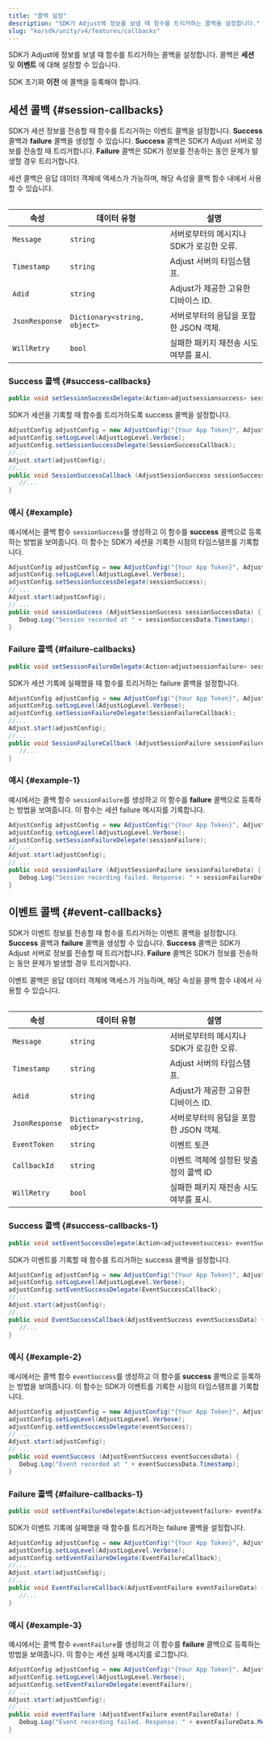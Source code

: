 ```yaml
---
title: "콜백 설정"
description: "SDK가 Adjust에 정보를 보낼 때 함수를 트리거하는 콜백을 설정합니다."
slug: "ko/sdk/unity/v4/features/callbacks"
---
```


SDK가 Adjust에 정보를 보낼 때 함수를 트리거하는 콜백을 설정합니다. 콜백은 **세션** 및 **이벤트** 에 대해 설정할 수 있습니다.

<Callout type="important">

SDK 초기화 **이전** 에 콜백을 등록해야 합니다.

</Callout>

## 세션 콜백 {#session-callbacks}

SDK가 세션 정보를 전송할 때 함수를 트리거하는 이벤트 콜백을 설정합니다. **Success** 콜백과 **failure** 콜백을 생성할 수 있습니다. **Success** 콜백은 SDK가 Adjust 서버로 정보를 전송할 때 트리거합니다. **Failure** 콜백은 SDK가 정보를 전송하는 동안 문제가 발생할 경우 트리거합니다.

세션 콜백은 응답 데이터 객체에 액세스가 가능하며, 해당 속성을 콜백 함수 내에서 사용할 수 있습니다.

<Table>

| 속성           | 데이터 유형                  | 설명                                     |
| -------------- | ---------------------------- | ---------------------------------------- |
| `Message`      | `string`                     | 서버로부터의 메시지나 SDK가 로깅한 오류. |
| `Timestamp`    | `string`                     | Adjust 서버의 타임스탬프.                |
| `Adid`         | `string`                     | Adjust가 제공한 고유한 디바이스 ID.      |
| `JsonResponse` | `Dictionary<string, object>` | 서버로부터의 응답을 포함한 JSON 객체.    |
| `WillRetry`    | `bool`                       | 실패한 패키지 재전송 시도 여부를 표시.   |

</Table>

### Success 콜백 {#success-callbacks}

<CodeBlock title="메서드 서명">

```cs
public void setSessionSuccessDelegate(Action<adjustsessionsuccess> sessionSuccessDelegate, string sceneName = "Adjust");
```

</CodeBlock>

SDK가 세션을 기록할 때 함수를 트리거하도록 success 콜백을 설정합니다.

```cs
AdjustConfig adjustConfig = new AdjustConfig("{Your App Token}", AdjustEnvironment.Sandbox);
adjustConfig.setLogLevel(AdjustLogLevel.Verbose);
adjustConfig.setSessionSuccessDelegate(SessionSuccessCallback);
//...
Adjust.start(adjustConfig);
//...
public void SessionSuccessCallback (AdjustSessionSuccess sessionSuccessData) {
   //...
}
```

### 예시 {#example}

예시에서는 콜백 함수 `sessionSuccess`를 생성하고 이 함수를 **success** 콜백으로 등록하는 방법을 보여줍니다. 이 함수는 SDK가 세션을 기록한 시점의 타임스탬프를 기록합니다.

```cs
AdjustConfig adjustConfig = new AdjustConfig("{Your App Token}", AdjustEnvironment.Sandbox);
adjustConfig.setLogLevel(AdjustLogLevel.Verbose);
adjustConfig.setSessionSuccessDelegate(sessionSuccess);
// ...
Adjust.start(adjustConfig);
// ...
public void sessionSuccess (AdjustSessionSuccess sessionSuccessData) {
   Debug.Log("Session recorded at " + sessionSuccessData.Timestamp);
}
```

### Failure 콜백 {#failure-callbacks}

<CodeBlock title="메서드 서명">

```cs
public void setSessionFailureDelegate(Action<adjustsessionfailure> sessionFailureDelegate, string sceneName = "Adjust");
```

</CodeBlock>

SDK가 세션 기록에 실패했을 때 함수를 트리거하는 failure 콜백을 설정합니다.

```cs
AdjustConfig adjustConfig = new AdjustConfig("{Your App Token}", AdjustEnvironment.Sandbox);
adjustConfig.setLogLevel(AdjustLogLevel.Verbose);
adjustConfig.setSessionFailureDelegate(SessionFailureCallback);
//...
Adjust.start(adjustConfig);
//...
public void SessionFailureCallback (AdjustSessionFailure sessionFailureData) {
   //...
}
```

### 예시 {#example-1}

예시에서는 콜백 함수 `sessionFailure`를 생성하고 이 함수를 **failure** 콜백으로 등록하는 방법을 보여줍니다. 이 함수는 세션 failure 메시지를 기록합니다.

```cs
AdjustConfig adjustConfig = new AdjustConfig("{Your App Token}", AdjustEnvironment.Sandbox);
adjustConfig.setLogLevel(AdjustLogLevel.Verbose);
adjustConfig.setSessionFailureDelegate(sessionFailure);
// ...
Adjust.start(adjustConfig);
// ...
public void sessionFailure (AdjustSessionFailure sessionFailureData) {
   Debug.Log("Session recording failed. Response: " + sessionFailureData.Message);
}
```

## 이벤트 콜백 {#event-callbacks}

SDK가 이벤트 정보를 전송할 때 함수를 트리거하는 이벤트 콜백을 설정합니다. **Success** 콜백과 **failure** 콜백을 생성할 수 있습니다. **Success** 콜백은 SDK가 Adjust 서버로 정보를 전송할 때 트리거합니다. **Failure** 콜백은 SDK가 정보를 전송하는 동안 문제가 발생할 경우 트리거합니다.

이벤트 콜백은 응답 데이터 객체에 액세스가 가능하며, 해당 속성을 콜백 함수 내에서 사용할 수 있습니다.

<Table>

| 속성           | 데이터 유형                  | 설명                                     |
| -------------- | ---------------------------- | ---------------------------------------- |
| `Message`      | `string`                     | 서버로부터의 메시지나 SDK가 로깅한 오류. |
| `Timestamp`    | `string`                     | Adjust 서버의 타임스탬프.                |
| `Adid`         | `string`                     | Adjust가 제공한 고유한 디바이스 ID.      |
| `JsonResponse` | `Dictionary<string, object>` | 서버로부터의 응답을 포함한 JSON 객체.    |
| `EventToken`   | `string`                     | 이벤트 토큰                              |
| `CallbackId`   | `string`                     | 이벤트 객체에 설정된 맞춤 정의 콜백 ID   |
| `WillRetry`    | `bool`                       | 실패한 패키지 재전송 시도 여부를 표시.   |

</Table>

### Success 콜백 {#success-callbacks-1}

<CodeBlock title="메서드 서명">

```cs
public void setEventSuccessDelegate(Action<adjusteventsuccess> eventSuccessDelegate, string sceneName = "Adjust");
```

</CodeBlock>

SDK가 이벤트를 기록할 때 함수를 트리거하는 success 콜백을 설정합니다.

```cs
AdjustConfig adjustConfig = new AdjustConfig("{Your App Token}", AdjustEnvironment.Sandbox);
adjustConfig.setLogLevel(AdjustLogLevel.Verbose);
adjustConfig.setEventSuccessDelegate(EventSuccessCallback);
//...
Adjust.start(adjustConfig);
//...
public void EventSuccessCallback(AdjustEventSuccess eventSuccessData) {
   //...
}
```

### 예시 {#example-2}

예시에서는 콜백 함수 `eventSuccess`를 생성하고 이 함수를 **success** 콜백으로 등록하는 방법을 보여줍니다. 이 함수는 SDK가 이벤트를 기록한 시점의 타임스탬프를 기록합니다.

```cs
AdjustConfig adjustConfig = new AdjustConfig("{Your App Token}", AdjustEnvironment.Sandbox);
adjustConfig.setLogLevel(AdjustLogLevel.Verbose);
adjustConfig.setEventSuccessDelegate(eventSuccess);
// ...
Adjust.start(adjustConfig);
// ...
public void eventSuccess (AdjustEventSuccess eventSuccessData) {
   Debug.Log("Event recorded at " + eventSuccessData.Timestamp);
}
```

### Failure 콜백 {#failure-callbacks-1}

<CodeBlock title="메서드 서명">

```cs
public void setEventFailureDelegate(Action<adjusteventfailure> eventFailureDelegate, string sceneName = "Adjust");
```

</CodeBlock>

SDK가 이벤트 기록에 실패했을 때 함수를 트리거하는 failure 콜백을 설정합니다.

```cs
AdjustConfig adjustConfig = new AdjustConfig("{Your App Token}", AdjustEnvironment.Sandbox);
adjustConfig.setLogLevel(AdjustLogLevel.Verbose);
adjustConfig.setEventFailureDelegate(EventFailureCallback);
//...
Adjust.start(adjustConfig);
//...
public void EventFailureCallback(AdjustEventFailure eventFailureData) {
   //...
}
```

### 예시 {#example-3}

예시에서는 콜백 함수 `eventFailure`를 생성하고 이 함수를 **failure** 콜백으로 등록하는 방법을 보여줍니다. 이 함수는 세션 실패 메시지를 로그합니다.

```cs
AdjustConfig adjustConfig = new AdjustConfig("{Your App Token}", AdjustEnvironment.Sandbox);
adjustConfig.setLogLevel(AdjustLogLevel.Verbose);
adjustConfig.setEventFailureDelegate(eventFailure);
// ...
Adjust.start(adjustConfig);
// ...
public void eventFailure (AdjustEventFailure eventFailureData) {
   Debug.Log("Event recording failed. Response: " + eventFailureData.Message);
}
```
